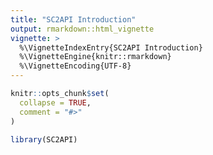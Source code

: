 ```yaml
---
title: "SC2API Introduction"
output: rmarkdown::html_vignette
vignette: >
  %\VignetteIndexEntry{SC2API Introduction}
  %\VignetteEngine{knitr::rmarkdown}
  %\VignetteEncoding{UTF-8}
---
```


```r
knitr::opts_chunk$set(
  collapse = TRUE,
  comment = "#>"
)
```

```r
library(SC2API)
```
